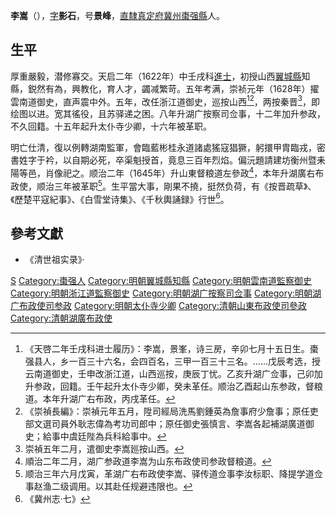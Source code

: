 '''李嵩'''（{{bd|？||17世紀|}}），[[表字|字]]'''影石'''，号'''景峰'''，[[直隸|直隸]][[真定府|真定府]][[冀州|冀州]][[棗强縣|棗强縣]]人。

==生平==
厚重嚴毅，潜修寡交。天启二年（1622年）中壬戌科[[進士|進士]]，初授山西[[翼城縣|翼城縣]]知縣，鋭然有為，興教化，育人才，蠲减繁苛。五年考满，崇祯元年（1628年）擢雲南道御史，直声震中外。五年，改任浙江道御史，巡按山西<ref>《天啓二年壬戌科进士履历》：李嵩，景峯，诗三房，辛卯七月十五日生。棗强县人，乡一百三十六名，会四百名，三甲一百三十三名。……戊辰考选，授云南道御史，壬申改浙江道，山西巡按，庚辰丁忧。乙亥升湖广佥事，己卯加升参政，回籍。壬午起升太仆寺少卿，癸未革任。顺治乙酉起山东参政，督粮道。本年升湖广右布政，丙戌革任。</ref><ref>《崇禎長編》：崇禎元年五月，陞司經局洗馬劉鍾英為詹事府少詹事；原任吏部文選司員外耿志偉為考功司郎中；原任御史張慎言、李嵩各起補湖廣道御史；給事中虞廷陛為兵科給事中。</ref>，两按秦晋<ref>崇禎五年二月，遣御史李嵩廵按山西。</ref>，即绘图以进。宽其徭役，且苏驿递之困。八年升湖广按察司佥事，十二年加升参政，不久回籍。十五年起升太仆寺少卿，十六年被革职。

明亡仕清，復以例轉湖南監軍，會臨藍彬桂永道諸處猺寇猖獗，躬擐甲胄臨戎，密書姓字于衿，以自期必死，卒渠魁授首，竟息三百年烈焰。偏沅題請建坊衡州暨耒陽等邑，肖像祀之。顺治二年（1645年）升山東督粮道左參政<ref>順治二年二月，湖广参政道李嵩为山东布政使司参政督粮道。</ref>，本年升湖廣右布政使，顺治三年被革职<ref>顺治三年六月戊寅，革湖广右布政使李嵩、驿传道佥事李汝标职、降提学道佥事赵渔二级调用。以其赴任规避违限也。</ref>。生平當大事，剛果不撓，挺然负荷，有《按晋疏草》、《歷楚平寇紀事》、《白雪堂诗集》、《千秋輿誦録》行世<ref>《冀州志·七》</ref>。

==參考文獻==
{{reflist}}
*《清世祖实录》·

{{天啓二年壬戌科殿試金榜}}

{{Authority control}}

{{DEFAULTSORT:Li李}}
[[Category:李姓|S]]
[[Category:棗强人|Category:棗强人]]
[[Category:明朝翼城縣知縣|Category:明朝翼城縣知縣]]
[[Category:明朝雲南道監察御史|Category:明朝雲南道監察御史]]
[[Category:明朝浙江道監察御史|Category:明朝浙江道監察御史]]
[[Category:明朝湖广按察司佥事|Category:明朝湖广按察司佥事]]
[[Category:明朝湖广布政使司参政|Category:明朝湖广布政使司参政]]
[[Category:明朝太仆寺少卿|Category:明朝太仆寺少卿]]
[[Category:清朝山東布政使司參政|Category:清朝山東布政使司參政]]
[[Category:清朝湖廣布政使|Category:清朝湖廣布政使]]